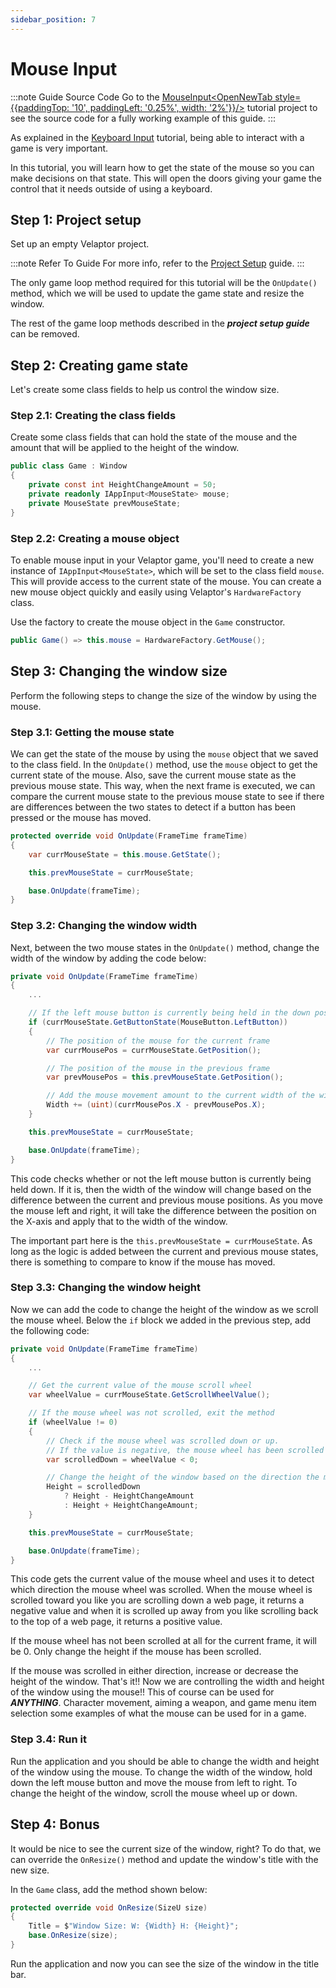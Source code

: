```yaml
---
sidebar_position: 7
---
```



# Mouse Input

:::note Guide Source Code
Go to the <a href="https://github.com/KinsonDigital/VelaptorTutorials/tree/api-v1.0.0-preview.29/MouseInput" target="_blank" className="link" rel="noopener noreferrer">MouseInput<OpenNewTab style={{paddingTop: '10', paddingLeft: '0.25%', width: '2%'}}/></a> tutorial project to see the source code for a fully working example of this guide.
:::

As explained in the [Keyboard Input](./keyboard-input) tutorial, being able to interact with a game is very important.

In this tutorial, you will learn how to get the state of the mouse so you can make decisions on that state.  This will open
the doors giving your game the control that it needs outside of using a keyboard.


## <span class="color-step">Step 1: Project setup</span>

Set up an empty Velaptor project.

:::note Refer To Guide
For more info, refer to the [Project Setup](./project-setup) guide.
:::

The only game loop method required for this tutorial will be the `OnUpdate()` method, which we
will be used to update the game state and resize the window.

The rest of the game loop methods described in the _**project setup guide**_ can be removed.

## <span class="color-step">Step 2: Creating game state</span>

Let's create some class fields to help us control the window size.

### <span class="color-sub-step">Step 2.1: Creating the class fields</span>

Create some class fields that can hold the state of the mouse and the amount that will be applied to the height of the
window.

```csharp
public class Game : Window
{
	private const int HeightChangeAmount = 50;
    private readonly IAppInput<MouseState> mouse;
    private MouseState prevMouseState;
}
```

### <span class="color-sub-step">Step 2.2: Creating a mouse object</span>

To enable mouse input in your Velaptor game, you'll need to create a new instance of `IAppInput<MouseState>`,
which will be set to the class field `mouse`. This will provide access to the current state of the mouse.
You can create a new mouse object quickly and easily using Velaptor's `HardwareFactory` class.

Use the factory to create the mouse object in the `Game` constructor.

```csharp
public Game() => this.mouse = HardwareFactory.GetMouse();
```


## <span class="color-step">Step 3: Changing the window size</span>

Perform the following steps to change the size of the window by using the mouse.

### <span class="color-sub-step">Step 3.1: Getting the mouse state</span>

We can get the state of the mouse by using the `mouse` object that we saved to the class field.  In the `OnUpdate()` method,
use the `mouse` object to get the current state of the mouse.  Also, save the current mouse state as the previous mouse state.
This way, when the next frame is executed, we can compare the current mouse state to the previous mouse state to see 
if there are differences between the two states to detect if a button has been pressed or the mouse has moved.

```csharp
protected override void OnUpdate(FrameTime frameTime)
{
	var currMouseState = this.mouse.GetState();

	this.prevMouseState = currMouseState;

	base.OnUpdate(frameTime);
}
```

### <span class="color-sub-step">Step 3.2: Changing the window width</span>

Next, between the two mouse states in the `OnUpdate()` method, change the width of the window by adding the code below:

```csharp
private void OnUpdate(FrameTime frameTime)
{
	... 

	// If the left mouse button is currently being held in the down position
	if (currMouseState.GetButtonState(MouseButton.LeftButton))
	{
		// The position of the mouse for the current frame
		var currMousePos = currMouseState.GetPosition();

		// The position of the mouse in the previous frame
		var prevMousePos = this.prevMouseState.GetPosition();

		// Add the mouse movement amount to the current width of the window
		Width += (uint)(currMousePos.X - prevMousePos.X);
	}

	this.prevMouseState = currMouseState;

	base.OnUpdate(frameTime);
}
```

This code checks whether or not the left mouse button is currently being held down. If it is, then the width of the
window will change based on the difference between the current and previous mouse positions.  As you move the mouse
left and right, it will take the difference between the position on the X-axis and apply that to the width of the window.

The important part here is the `this.prevMouseState = currMouseState`.  As long as the logic is added between the current
and previous mouse states, there is something to compare to know if the mouse has moved.

### <span class="color-sub-step">Step 3.3: Changing the window height</span>

Now we can add the code to change the height of the window as we scroll the mouse wheel.
Below the `if` block we added in the previous step, add the following code:

```csharp
private void OnUpdate(FrameTime frameTime)
{
	... 

	// Get the current value of the mouse scroll wheel
	var wheelValue = currMouseState.GetScrollWheelValue();

	// If the mouse wheel was not scrolled, exit the method
	if (wheelValue != 0)
	{
		// Check if the mouse wheel was scrolled down or up.
		// If the value is negative, the mouse wheel has been scrolled in the down direction.
		var scrolledDown = wheelValue < 0;

		// Change the height of the window based on the direction the mouse wheel was scrolled.
		Height = scrolledDown
			? Height - HeightChangeAmount
			: Height + HeightChangeAmount;
	}

	this.prevMouseState = currMouseState;

	base.OnUpdate(frameTime);
}
```

This code gets the current value of the mouse wheel and uses it to detect which direction the mouse wheel was scrolled.
When the mouse wheel is scrolled toward you like you are scrolling down a web page, it returns a negative value and when
it is scrolled up away from you like scrolling back to the top of a web page, it returns a positive value.

If the mouse wheel has not been scrolled at all for the current frame, it will be 0.  Only change the height if the mouse
has been scrolled.

If the mouse was scrolled in either direction, increase or decrease the height of the window.
That's it!!  Now we are controlling the width and height of the window using the mouse!!
This of course can be used for _**ANYTHING**_.  Character movement, aiming a weapon, and game menu item selection
some examples of what the mouse can be used for in a game.


### <span class="color-sub-step">Step 3.4: Run it</span>

Run the application and you should be able to change the width and height of the window using the mouse.
To change the width of the window, hold down the left mouse button and move the mouse from left to right.
To change the height of the window, scroll the mouse wheel up or down.

## <span class="color-step">Step 4: Bonus</span>

It would be nice to see the current size of the window, right? To do that, we can override the `OnResize()` method
and update the window's title with the new size.

In the `Game` class, add the method shown below:

```csharp
protected override void OnResize(SizeU size)
{
	Title = $"Window Size: W: {Width} H: {Height}";
	base.OnResize(size);
}
```

Run the application and now you can see the size of the window in the title bar.
